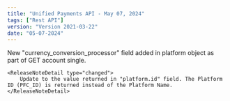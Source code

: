 ```yaml
---
title: "Unified Payments API - May 07, 2024"
tags: ["Rest API"]
version: "Version 2021-03-22"
date: "05-07-2024"
---
```


<ReleaseNoteSection title="Accounts">
    <ReleaseNoteDetail type="added">
        New "currency_conversion_processor" field added in platform object as part of GET account single.
    </ReleaseNoteDetail>
    
    <ReleaseNoteDetail type="changed">
        Update to the value returned in "platform.id" field. The Platform ID (PFC_ID) is returned instead of the Platform Name.
    </ReleaseNoteDetail>
</ReleaseNoteSection>
